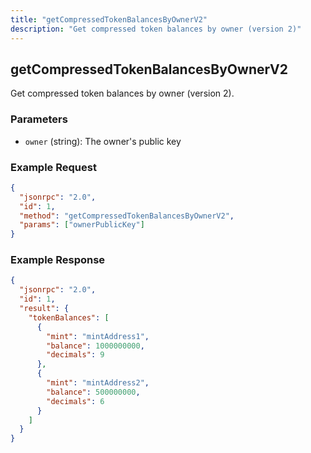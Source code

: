 ```yaml
---
title: "getCompressedTokenBalancesByOwnerV2"
description: "Get compressed token balances by owner (version 2)"
---
```


## getCompressedTokenBalancesByOwnerV2

Get compressed token balances by owner (version 2).

### Parameters

- `owner` (string): The owner's public key

### Example Request

```json
{
  "jsonrpc": "2.0",
  "id": 1,
  "method": "getCompressedTokenBalancesByOwnerV2",
  "params": ["ownerPublicKey"]
}
```

### Example Response

```json
{
  "jsonrpc": "2.0",
  "id": 1,
  "result": {
    "tokenBalances": [
      {
        "mint": "mintAddress1",
        "balance": 1000000000,
        "decimals": 9
      },
      {
        "mint": "mintAddress2",
        "balance": 500000000,
        "decimals": 6
      }
    ]
  }
}
```

